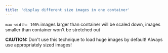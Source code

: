 ```yaml
---
title: 'display different size images in one container'
---
```


`max-width: 100%` images larger than container will be scaled down,
images smaller than container won't be stretched out

**CAUTION:** Don't use this technique to load huge images by default!
Always use appropriately sized images!